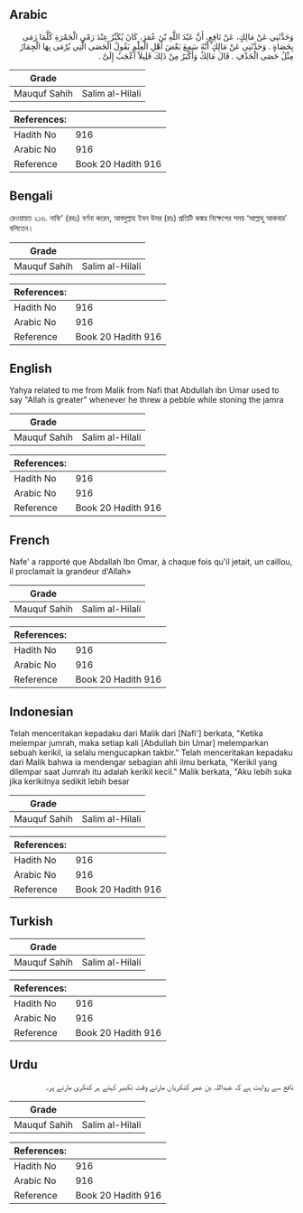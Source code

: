 ## Arabic

<div dir="rtl" lang="ar" style={{fontSize:'larger',backgroundColor:'#f8f9fa',padding:20}}>وَحَدَّثَنِي عَنْ مَالِكٍ، عَنْ نَافِعٍ، أَنَّ عَبْدَ اللَّهِ بْنَ عُمَرَ، كَانَ يُكَبِّرُ عِنْدَ رَمْىِ الْجَمْرَةِ كُلَّمَا رَمَى بِحَصَاةٍ ‏.‏ وَحَدَّثَنِي عَنْ مَالِكٍ أَنَّهُ سَمِعَ بَعْضَ أَهْلِ الْعِلْمِ يَقُولُ الْحَصَى الَّتِي يُرْمَى بِهَا الْجِمَارُ مِثْلُ حَصَى الْخَذْفِ ‏.‏ قَالَ مَالِكٌ وَأَكْبَرُ مِنْ ذَلِكَ قَلِيلاً أَعْجَبُ إِلَىَّ ‏.‏</div><div style={{backgroundColor:'#f8f9fa',padding:20, marginBottom: 10}}><table>
      <thead>
        <tr>
          <th>Grade</th>
          <th></th>
        </tr>
      </thead>
      <tbody>
<tr><td>Mauquf Sahih</td><td>Salim al-Hilali</td></tr></tbody></table><table>
        <thead>
          <tr>
            <th>References:</th>
            <th></th>
          </tr>
        </thead>
        <tbody><tr><td>Hadith No</td><td>916</td></tr><tr><td>Arabic No</td><td>916</td></tr><tr><td>Reference</td><td>Book 20 Hadith 916</td></tr></tbody></table></div>

## Bengali

<div dir="ltr" lang="bn" style={{fontSize:'larger',backgroundColor:'#f8f9fa',padding:20}}>রেওয়ায়ত ২১৬. নাফি' (রহঃ) বর্ণনা করেন, আবদুল্লাহ ইবন উমর (রাঃ) প্রতিটি কঙ্কর নিক্ষেপের সময় ‘আল্লাহু আকবার’ বলিতেন।</div><div style={{backgroundColor:'#f8f9fa',padding:20, marginBottom: 10}}><table>
      <thead>
        <tr>
          <th>Grade</th>
          <th></th>
        </tr>
      </thead>
      <tbody>
<tr><td>Mauquf Sahih</td><td>Salim al-Hilali</td></tr></tbody></table><table>
        <thead>
          <tr>
            <th>References:</th>
            <th></th>
          </tr>
        </thead>
        <tbody><tr><td>Hadith No</td><td>916</td></tr><tr><td>Arabic No</td><td>916</td></tr><tr><td>Reference</td><td>Book 20 Hadith 916</td></tr></tbody></table></div>

## English

<div dir="ltr" lang="en" style={{fontSize:'larger',backgroundColor:'#f8f9fa',padding:20}}>Yahya related to me from Malik from Nafi that Abdullah ibn Umar used to say "Allah is greater" whenever he threw a pebble while stoning the jamra</div><div style={{backgroundColor:'#f8f9fa',padding:20, marginBottom: 10}}><table>
      <thead>
        <tr>
          <th>Grade</th>
          <th></th>
        </tr>
      </thead>
      <tbody>
<tr><td>Mauquf Sahih</td><td>Salim al-Hilali</td></tr></tbody></table><table>
        <thead>
          <tr>
            <th>References:</th>
            <th></th>
          </tr>
        </thead>
        <tbody><tr><td>Hadith No</td><td>916</td></tr><tr><td>Arabic No</td><td>916</td></tr><tr><td>Reference</td><td>Book 20 Hadith 916</td></tr></tbody></table></div>

## French

<div dir="ltr" lang="fr" style={{fontSize:'larger',backgroundColor:'#f8f9fa',padding:20}}>Nafe' a rapporté que Abdallah Ibn Omar, à chaque fois qu'il jetait, un caillou, il proclamait la grandeur d'Allah»</div><div style={{backgroundColor:'#f8f9fa',padding:20, marginBottom: 10}}><table>
      <thead>
        <tr>
          <th>Grade</th>
          <th></th>
        </tr>
      </thead>
      <tbody>
<tr><td>Mauquf Sahih</td><td>Salim al-Hilali</td></tr></tbody></table><table>
        <thead>
          <tr>
            <th>References:</th>
            <th></th>
          </tr>
        </thead>
        <tbody><tr><td>Hadith No</td><td>916</td></tr><tr><td>Arabic No</td><td>916</td></tr><tr><td>Reference</td><td>Book 20 Hadith 916</td></tr></tbody></table></div>

## Indonesian

<div dir="ltr" lang="id" style={{fontSize:'larger',backgroundColor:'#f8f9fa',padding:20}}>Telah menceritakan kepadaku dari Malik dari [Nafi'] berkata, "Ketika melempar jumrah, maka setiap kali [Abdullah bin Umar] melemparkan sebuah kerikil, ia selalu mengucapkan takbir." Telah menceritakan kepadaku dari Malik bahwa ia mendengar sebagian ahli ilmu berkata, "Kerikil yang dilempar saat Jumrah itu adalah kerikil kecil." Malik berkata, "Aku lebih suka jika kerikilnya sedikit lebih besar</div><div style={{backgroundColor:'#f8f9fa',padding:20, marginBottom: 10}}><table>
      <thead>
        <tr>
          <th>Grade</th>
          <th></th>
        </tr>
      </thead>
      <tbody>
<tr><td>Mauquf Sahih</td><td>Salim al-Hilali</td></tr></tbody></table><table>
        <thead>
          <tr>
            <th>References:</th>
            <th></th>
          </tr>
        </thead>
        <tbody><tr><td>Hadith No</td><td>916</td></tr><tr><td>Arabic No</td><td>916</td></tr><tr><td>Reference</td><td>Book 20 Hadith 916</td></tr></tbody></table></div>

## Turkish

<div dir="ltr" lang="tr" style={{fontSize:'larger',backgroundColor:'#f8f9fa',padding:20}}></div><div style={{backgroundColor:'#f8f9fa',padding:20, marginBottom: 10}}><table>
      <thead>
        <tr>
          <th>Grade</th>
          <th></th>
        </tr>
      </thead>
      <tbody>
<tr><td>Mauquf Sahih</td><td>Salim al-Hilali</td></tr></tbody></table><table>
        <thead>
          <tr>
            <th>References:</th>
            <th></th>
          </tr>
        </thead>
        <tbody><tr><td>Hadith No</td><td>916</td></tr><tr><td>Arabic No</td><td>916</td></tr><tr><td>Reference</td><td>Book 20 Hadith 916</td></tr></tbody></table></div>

## Urdu

<div dir="rtl" lang="ur" style={{fontSize:'larger',backgroundColor:'#f8f9fa',padding:20}}>نافع سے روایت ہے کہ عبداللہ بن عمر کنکریاں مارتے وقت تکبیر کہتے ہر کنکری مارنے پر۔</div><div style={{backgroundColor:'#f8f9fa',padding:20, marginBottom: 10}}><table>
      <thead>
        <tr>
          <th>Grade</th>
          <th></th>
        </tr>
      </thead>
      <tbody>
<tr><td>Mauquf Sahih</td><td>Salim al-Hilali</td></tr></tbody></table><table>
        <thead>
          <tr>
            <th>References:</th>
            <th></th>
          </tr>
        </thead>
        <tbody><tr><td>Hadith No</td><td>916</td></tr><tr><td>Arabic No</td><td>916</td></tr><tr><td>Reference</td><td>Book 20 Hadith 916</td></tr></tbody></table></div>